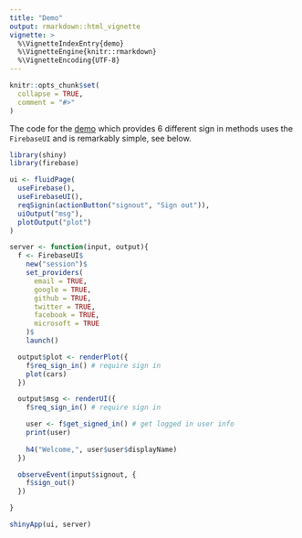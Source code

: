 ```yaml
---
title: "Demo"
output: rmarkdown::html_vignette
vignette: >
  %\VignetteIndexEntry{demo}
  %\VignetteEngine{knitr::rmarkdown}
  %\VignetteEncoding{UTF-8}
---
```


```r
knitr::opts_chunk$set(
  collapse = TRUE,
  comment = "#>"
)
```

The code for the [demo](https://shiny.john-coene.com/firebase) which provides 6 different sign in methods uses the `FirebaseUI` and is remarkably simple, see below.

```r
library(shiny)
library(firebase)

ui <- fluidPage(
  useFirebase(),
  useFirebaseUI(),
  reqSignin(actionButton("signout", "Sign out")),
  uiOutput("msg"),
  plotOutput("plot")
)

server <- function(input, output){
  f <- FirebaseUI$
    new("session")$
    set_providers(
      email = TRUE,
      google = TRUE,
      github = TRUE,
      twitter = TRUE,
      facebook = TRUE,
      microsoft = TRUE
    )$
    launch()

  output$plot <- renderPlot({
    f$req_sign_in() # require sign in
    plot(cars)
  })

  output$msg <- renderUI({
    f$req_sign_in() # require sign in

    user <- f$get_signed_in() # get logged in user info
    print(user)
    
    h4("Welcome,", user$user$displayName)
  })

  observeEvent(input$signout, {
    f$sign_out()
  })

}

shinyApp(ui, server)
```
